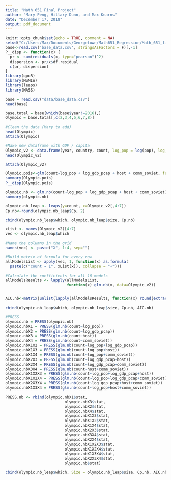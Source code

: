```yaml
---
title: "Math 651 Final Project"
author: "Mary Peng, Hillary Dunn, and Max Kearns"
date: "December 17, 2018"
output: pdf_document
---
```


```r
knitr::opts_chunk$set(echo = TRUE, comment = NA)
setwd("C:/Users/Max/Documents/Georgetown/Math651_Regression/Math_651_final_project/Data")
base<-read.csv('base_data.csv', stringsAsFactors = F)[,-1]
P__disp <- function(x) {
  pr <- sum(residuals(x, type="pearson")^2)
  dispersion <- pr/x$df.residual
  c(pr, dispersion)
}
library(qpcR)
library(MuMIn)
library(leaps)
library(MASS)
```


```r
base = read.csv("data/base_data.csv")
head(base)

base.total = base[which(base$year!=2016),]
Olympic = base.total[,c(2,3,4,5,6,7,8)]

#Clean the data (Mary to add)
head(Olympic)
attach(Olympic)

#Make new dataframe with GDP / capita
Olympic_v2 <- data.frame(year, country, count, log_pop = log(pop), log_gdp_pcap = log(gdp/pop), host, comm_soviet)
head(Olympic_v2)

attach(Olympic_v2)
```



```r
Olympic.pois<-glm(count~log_pop + log_gdp_pcap + host + comm_soviet, family = poisson)
summary(Olympic.pois)
P__disp(Olympic.pois)
```

```r
olympic.nb <- glm.nb(count~log_pop + log_gdp_pcap + host + comm_soviet)
summary(olympic.nb)
```



```r
olympic.nb_leap <- leaps(y=count, x=Olympic_v2[,4:7])
Cp.nb<-round(olympic.nb_leap$Cp, 2)

cbind(olympic.nb_leap$which, olympic.nb_leap$size, Cp.nb)
```

```r
xList <- names(Olympic_v2)[4:7]
vec <- olympic.nb_leap$which

#Name the columns in the grid
names(vec) <- paste("X", 1:4, sep="")

#Build matrix of formula for every row
allModelsList <- apply(vec, 1, function(x) as.formula(
  paste(c("count ~ 1", xList[x]), collapse = "+")))

#Calculate the coefficients for all 16 models
allModelsResults <- lapply(allModelsList, 
                           function(x) glm.nb(x, data=Olympic_v2))


AIC.nb<-matrix(unlist(lapply(allModelsResults, function(x) round(extractAIC(x),2))), ncol = 2, byrow = T)[,2]

cbind(olympic.nb_leap$which, olympic.nb_leap$size, Cp.nb, AIC.nb)
```
```r
#PRESS
olympic.nb = PRESS(olympic.nb)
olympic.nbX1 = PRESS(glm.nb(count~log_pop))
olympic.nbX2 = PRESS(glm.nb(count~log_gdp_pcap))
olympic.nbX3 = PRESS(glm.nb(count~host))
olympic.nbX4 = PRESS(glm.nb(count~comm_soviet))
olympic.nbX1X2 = PRESS(glm.nb(count~log_pop+log_gdp_pcap))
olympic.nbX1X3 = PRESS(glm.nb(count~log_pop+host))
olympic.nbX1X4 = PRESS(glm.nb(count~log_pop+comm_soviet))
olympic.nbX2X3 = PRESS(glm.nb(count~log_gdp_pcap+host))
olympic.nbX2X4 = PRESS(glm.nb(count~log_gdp_pcap+comm_soviet))
olympic.nbX3X4 = PRESS(glm.nb(count~host+comm_soviet))
olympic.nbX1X2X3 = PRESS(glm.nb(count~log_pop+log_gdp_pcap+host))
olympic.nbX1X2X4 = PRESS(glm.nb(count~log_pop+log_gdp_pcap+comm_soviet))
olympic.nbX2X3X4 = PRESS(glm.nb(count~log_gdp_pcap+host+comm_soviet))
olympic.nbX1X3X4 = PRESS(glm.nb(count~log_pop+host+comm_soviet))

PRESS.nb <- rbind(olympic.nbX1$stat,
                          olympic.nbX3$stat,
                          olympic.nbX2$stat,
                          olympic.nbX4$stat,
                          olympic.nbX1X3$stat,
                          olympic.nbX1X2$stat,
                          olympic.nbX1X4$stat,
                          olympic.nbX2X3$stat,
                          olympic.nbX3X4$stat,
                          olympic.nbX2X4$stat,
                          olympic.nbX1X2X3$stat,
                          olympic.nbX1X2X4$stat,
                          olympic.nbX1X3X4$stat,
                          olympic.nbX2X3X4$stat,
                          olympic.nb$stat)

cbind(olympic.nb_leap$which, Size = olympic.nb_leap$size, Cp.nb, AIC.nb, 'PRESS.nb'=PRESS.nb)
```













